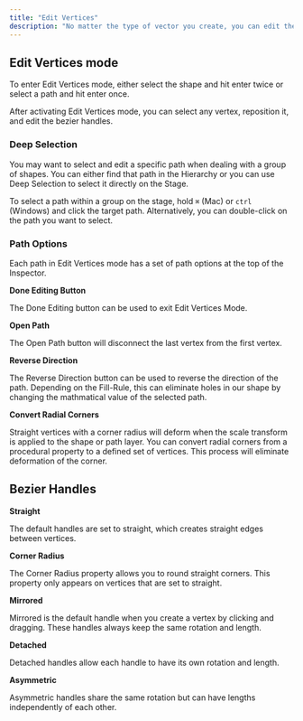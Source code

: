 ```yaml
---
title: "Edit Vertices"
description: "No matter the type of vector you create, you can edit the vertices by changing their position or handles in both design and animate mode."
---
```


## Edit Vertices mode

To enter Edit Vertices mode, either select the shape and hit enter twice or select a path and hit enter once.

After activating Edit Vertices mode, you can select any vertex, reposition it, and edit the bezier handles.

### Deep Selection

You may want to select and edit a specific path when dealing with a group of shapes. You can either find that path in the Hierarchy or you can use Deep Selection to select it directly on the Stage.

To select a path within a group on the stage, hold `⌘` (Mac) or `ctrl` (Windows) and click the target path. Alternatively, you can double-click on the path you want to select.

### Path Options

Each path in Edit Vertices mode has a set of path options at the top of the Inspector.

**Done Editing Button**

The Done Editing button can be used to exit Edit Vertices Mode.

**Open Path**

The Open Path button will disconnect the last vertex from the first vertex.

**Reverse Direction**

The Reverse Direction button can be used to reverse the direction of the path. Depending on the Fill-Rule, this can eliminate holes in our shape by changing the mathmatical value of the selected path.

**Convert Radial Corners**

Straight vertices with a corner radius will deform when the scale transform is applied to the shape or path layer. You can convert radial corners from a procedural property to a defined set of vertices. This process will eliminate deformation of the corner.

## Bezier Handles

**‌Straight**

‌The default handles are set to straight, which creates straight edges between vertices.

**Corner Radius**

The Corner Radius property allows you to round straight corners. This property only appears on vertices that are set to straight.

**‌Mirrored**

‌Mirrored is the default handle when you create a vertex by clicking and dragging. These handles always keep the same rotation and length.

**‌Detached‌**

Detached handles allow each handle to have its own rotation and length.

**‌Asymmetric**

‌Asymmetric handles share the same rotation but can have lengths independently of each other.